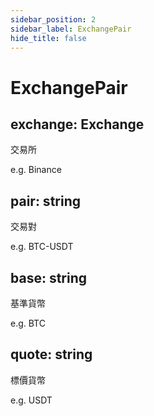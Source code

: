 ```yaml
---
sidebar_position: 2
sidebar_label: ExchangePair
hide_title: false
---
```



# ExchangePair

## exchange: Exchange

交易所

e.g. Binance

## pair: string

交易對

e.g. BTC-USDT

## base: string

基準貨幣

e.g. BTC

## quote: string

標價貨幣

e.g. USDT
